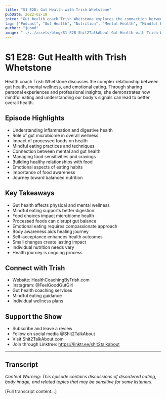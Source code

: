 ```yaml
---
title: "S1 E28: Gut Health with Trish Whetstone"
pubDate: 2022-02-18
intro: "Gut health coach Trish Whetstone explores the connection between digestive health, mental well-being, and overall wellness, sharing insights on mindful eating, inflammation, and building a healthy relationship with food."
tag: ["Podcast", "Gut Health", "Nutrition", "Mental Health", "Mindful Eating", "Inflammation", "Food Sensitivities", "Wellness", "Holistic Health", "Personal Growth"]
author: "junod"
image: "../../assets/blog/S1 E28 Shit2TalkAbout Gut Health with Trish Whetstone.png"
---
```


# S1 E28: Gut Health with Trish Whetstone 

Health coach Trish Whetstone discusses the complex relationship between gut health, mental wellness, and emotional eating. Through sharing personal experiences and professional insights, she demonstrates how mindful eating and understanding our body's signals can lead to better overall health.

## Episode Highlights

- Understanding inflammation and digestive health
- Role of gut microbiome in overall wellness
- Impact of processed foods on health
- Mindful eating practices and techniques
- Connection between mental and gut health
- Managing food sensitivities and cravings
- Building healthy relationships with food
- Emotional aspects of eating habits
- Importance of food awareness
- Journey toward balanced nutrition

## Key Takeaways

- Gut health affects physical and mental wellness
- Mindful eating supports better digestion
- Food choices impact microbiome health
- Processed foods can disrupt gut balance
- Emotional eating requires compassionate approach
- Body awareness aids healing journey
- Self-acceptance enhances health outcomes
- Small changes create lasting impact
- Individual nutrition needs vary
- Health journey is ongoing process

## Connect with Trish

- Website: HealthCoachingByTrish.com
- Instagram: @FeelGoodGutGirl
- Gut health coaching services
- Mindful eating guidance
- Individual wellness plans

## Support the Show

- Subscribe and leave a review
- Follow on social media @Shit2TalkAbout
- Visit Shit2TalkAbout.com
- Join through Linktree: https://linktr.ee/shit2talkabout

---

## Transcript

*Content Warning: This episode contains discussions of disordered eating, body image, and related topics that may be sensitive for some listeners.*

[Full transcript content...]